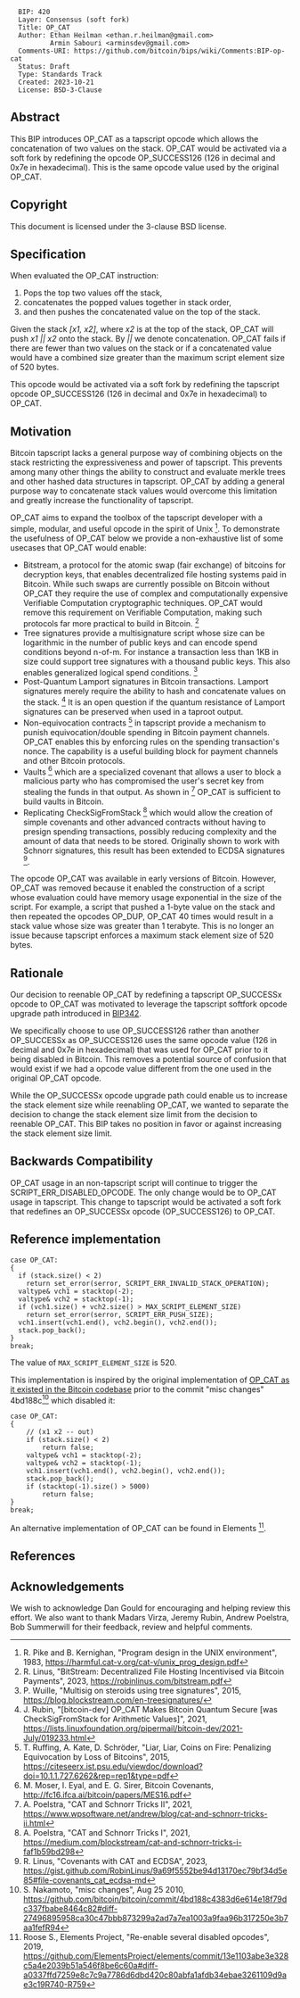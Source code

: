 <pre>
  BIP: 420
  Layer: Consensus (soft fork)
  Title: OP_CAT
  Author: Ethan Heilman <ethan.r.heilman@gmail.com>
          Armin Sabouri <arminsdev@gmail.com>
  Comments-URI: https://github.com/bitcoin/bips/wiki/Comments:BIP-op-cat
  Status: Draft
  Type: Standards Track
  Created: 2023-10-21
  License: BSD-3-Clause
</pre>

==Abstract==

This BIP introduces OP_CAT as a tapscript opcode which allows the concatenation of two values on the stack. OP_CAT would be activated via a soft fork by redefining the opcode OP_SUCCESS126 (126 in decimal and 0x7e in hexadecimal). This is the same opcode value used by the original OP_CAT.

== Copyright ==
This document is licensed under the 3-clause BSD license.

==Specification==

When evaluated the OP_CAT instruction:
# Pops the top two values off the stack,
# concatenates the popped values together in stack order,
# and then pushes the concatenated value on the top of the stack.

Given the stack ''<nowiki>[x1, x2]</nowiki>'', where ''x2'' is at the top of the stack, OP_CAT will push ''x1 || x2'' onto the stack. By ''||'' we denote concatenation. OP_CAT fails if there are fewer than two values on the stack or if a concatenated value would have a combined size greater than the maximum script element size of 520 bytes.

This opcode would be activated via a soft fork by redefining the tapscript opcode OP_SUCCESS126 (126 in decimal and 0x7e in hexadecimal) to OP_CAT.

==Motivation==
Bitcoin tapscript lacks a general purpose way of combining objects on the stack restricting the expressiveness and power of tapscript. This prevents among many other things the ability to construct and evaluate merkle trees and other hashed data structures in tapscript. OP_CAT by adding a general purpose way to concatenate stack values would overcome this limitation and greatly increase the functionality of tapscript.

OP_CAT aims to expand the toolbox of the tapscript developer with a simple, modular, and useful opcode in the spirit of Unix <ref>R. Pike and B. Kernighan, "Program design in the UNIX environment", 1983, https://harmful.cat-v.org/cat-v/unix_prog_design.pdf</ref>. To demonstrate the usefulness of OP_CAT below we provide a non-exhaustive list of some usecases that OP_CAT would enable:

* Bitstream, a protocol for the atomic swap (fair exchange) of bitcoins for decryption keys, that enables decentralized file hosting systems paid in Bitcoin. While such swaps are currently possible on Bitcoin without OP_CAT they require the use of complex and computationally expensive Verifiable Computation cryptographic techniques. OP_CAT would remove this requirement on Verifiable Computation, making such protocols far more practical to build in Bitcoin. <ref>R. Linus, "BitStream: Decentralized File Hosting Incentivised via Bitcoin Payments", 2023, https://robinlinus.com/bitstream.pdf</ref>
* Tree signatures provide a multisignature script whose size can be logarithmic in the number of public keys and can encode spend conditions beyond n-of-m. For instance a transaction less than 1KB in size could support tree signatures with a thousand public keys. This also enables generalized logical spend conditions. <ref> P. Wuille, "Multisig on steroids using tree signatures", 2015, https://blog.blockstream.com/en-treesignatures/</ref>
* Post-Quantum Lamport signatures in Bitcoin transactions. Lamport signatures merely require the ability to hash and concatenate values on the stack. <ref>J. Rubin, "[bitcoin-dev] OP_CAT Makes Bitcoin Quantum Secure [was CheckSigFromStack for Arithmetic Values]", 2021, https://lists.linuxfoundation.org/pipermail/bitcoin-dev/2021-July/019233.html</ref> It is an open question if the quantum resistance of Lamport signatures can be preserved when used in a taproot output.
* Non-equivocation contracts <ref>T. Ruffing, A. Kate, D. Schröder, "Liar, Liar, Coins on Fire: Penalizing Equivocation by Loss of Bitcoins", 2015, https://citeseerx.ist.psu.edu/viewdoc/download?doi=10.1.1.727.6262&rep=rep1&type=pdf</ref> in tapscript provide a mechanism to punish equivocation/double spending in Bitcoin payment channels. OP_CAT enables this by enforcing rules on the spending transaction's nonce. The capability is a useful building block for payment channels and other Bitcoin protocols.
* Vaults <ref>M. Moser, I. Eyal, and E. G. Sirer, Bitcoin Covenants, http://fc16.ifca.ai/bitcoin/papers/MES16.pdf</ref> which are a specialized covenant that allows a user to block a malicious party who has compromised the user's secret key from stealing the funds in that output. As shown in <ref>A. Poelstra, "CAT and Schnorr Tricks II", 2021, https://www.wpsoftware.net/andrew/blog/cat-and-schnorr-tricks-ii.html</ref> OP_CAT is sufficient to build vaults in Bitcoin.
* Replicating CheckSigFromStack <ref>A. Poelstra, "CAT and Schnorr Tricks I", 2021, https://medium.com/blockstream/cat-and-schnorr-tricks-i-faf1b59bd298</ref> which would allow the creation of simple covenants and other advanced contracts without having to presign spending transactions, possibly reducing complexity and the amount of data that needs to be stored. Originally shown to work with Schnorr signatures, this result has been extended to ECDSA signatures <ref>R. Linus, "Covenants with CAT and ECDSA", 2023, https://gist.github.com/RobinLinus/9a69f5552be94d13170ec79bf34d5e85#file-covenants_cat_ecdsa-md</ref>.

The opcode OP_CAT was available in early versions of Bitcoin. However, OP_CAT was removed because it enabled the construction of a script whose evaluation could have memory usage exponential in the size of the script.
For example, a script that pushed a 1-byte value on the stack and then repeated the opcodes OP_DUP, OP_CAT 40 times would result in a stack value whose size was greater than 1 terabyte. This is no longer an issue because tapscript enforces a maximum stack element size of 520 bytes.

==Rationale==

Our decision to reenable OP_CAT by redefining a tapscript OP_SUCCESSx opcode to OP_CAT was motivated to leverage the tapscript softfork opcode upgrade path introduced in [[bip-0342.mediawiki|BIP342]].

We specifically choose to use OP_SUCCESS126 rather than another OP_SUCCESSx as OP_SUCCESS126 uses the same opcode value (126 in decimal and 0x7e in hexadecimal) that was used for OP_CAT prior to it being disabled in Bitcoin. This removes a potential source of confusion that would exist if we had a opcode value different from the one used in the original OP_CAT opcode.

While the OP_SUCCESSx opcode upgrade path could enable us to increase the stack element size while reenabling OP_CAT, we wanted to separate the decision to change the stack element size limit from the decision to reenable OP_CAT. This BIP takes no position in favor or against increasing the stack element size limit.

==Backwards Compatibility==

OP_CAT usage in an non-tapscript script will continue to trigger the SCRIPT_ERR_DISABLED_OPCODE. The only change would be to OP_CAT usage in tapscript. This change to tapscript would be activated a soft fork that redefines an OP_SUCCESSx opcode (OP_SUCCESS126) to OP_CAT.

==Reference implementation==

<pre>
case OP_CAT:
{
  if (stack.size() < 2)
    return set_error(serror, SCRIPT_ERR_INVALID_STACK_OPERATION);
  valtype& vch1 = stacktop(-2);
  valtype& vch2 = stacktop(-1);
  if (vch1.size() + vch2.size() > MAX_SCRIPT_ELEMENT_SIZE)
    return set_error(serror, SCRIPT_ERR_PUSH_SIZE);
  vch1.insert(vch1.end(), vch2.begin(), vch2.end());
  stack.pop_back();
}
break;
</pre>


The value of <code>MAX_SCRIPT_ELEMENT_SIZE</code> is 520.

This implementation is inspired by the original implementation of [https://github.com/bitcoin/bitcoin/blob/01cd2fdaf3ac6071304ceb80fb7436ac02b1059e/script.cpp#L381-L393 OP_CAT as it existed in the Bitcoin codebase] prior to the commit "misc changes" 4bd188c<ref>S. Nakamoto, "misc changes", Aug 25 2010, https://github.com/bitcoin/bitcoin/commit/4bd188c4383d6e614e18f79dc337fbabe8464c82#diff-27496895958ca30c47bbb873299a2ad7a7ea1003a9faa96b317250e3b7aa1fefR94</ref> which disabled it:

<pre>
case OP_CAT:
{
    // (x1 x2 -- out)
    if (stack.size() < 2)
        return false;
    valtype& vch1 = stacktop(-2);
    valtype& vch2 = stacktop(-1);
    vch1.insert(vch1.end(), vch2.begin(), vch2.end());
    stack.pop_back();
    if (stacktop(-1).size() > 5000)
        return false;
}
break;
</pre>

An alternative implementation of OP_CAT can be found in Elements <ref>Roose S., Elements Project, "Re-enable several disabled opcodes", 2019, https://github.com/ElementsProject/elements/commit/13e1103abe3e328c5a4e2039b51a546f8be6c60a#diff-a0337ffd7259e8c7c9a7786d6dbd420c80abfa1afdb34ebae3261109d9ae3c19R740-R759</ref>.

==References==

<references/>

==Acknowledgements==

We wish to acknowledge Dan Gould for encouraging and helping review this effort. We also want to thank Madars Virza, Jeremy Rubin, Andrew Poelstra, Bob Summerwill for their feedback, review and helpful comments.
